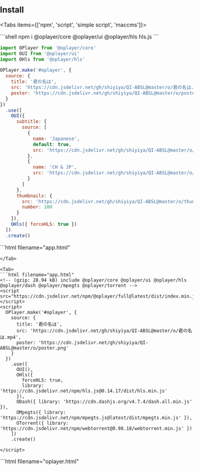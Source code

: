 
## Install

<Tabs items={['npm', 'script', 'simple script', 'maccms']}>

<Tab>
```shell
npm i @oplayer/core @oplayer/ui @oplayer/hls hls.js
```

```js filename="app.js"
import OPlayer from '@oplayer/core'
import OUI from '@oplayer/ui'
import OHls from '@oplayer/hls'

OPlayer.make('#oplayer', {
  source: {
    title: '君の名は',
    src: 'https://cdn.jsdelivr.net/gh/shiyiya/QI-ABSL@master/o/君の名は.mp4',
    poster: 'https://cdn.jsdelivr.net/gh/shiyiya/QI-ABSL@master/o/poster.png'
  }
})
  .use([
    OUI({
      subtitle: {
        source: [
          {
            name: 'Japanese',
            default: true,
            src: 'https://cdn.jsdelivr.net/gh/shiyiya/QI-ABSL@master/o/君の名は-jp.srt'
          },
          {
            name: 'CH & JP',
            src: 'https://cdn.jsdelivr.net/gh/shiyiya/QI-ABSL@master/o/君の名は.srt'
          }
        ]
      },
      thumbnails: {
        src: 'https://cdn.jsdelivr.net/gh/shiyiya/QI-ABSL@master/o/thumbnails.jpg',
        number: 100
      }
    }),
    OHls({ forceHLS: true })
  ])
  .create()
```

</Tab>

<Tab>
```html filename="app.html"
<script src="https://cdn.jsdelivr.net/npm/@oplayer/core@latest/dist/index.min.js"></script>
<script src="https://cdn.jsdelivr.net/npm/@oplayer/ui@latest/dist/index.min.js"></script>
<script src="https://cdn.jsdelivr.net/npm/@oplayer/hls@latest/dist/index.min.js"></script>

<script>
  OPlayer.make('#oplayer', {
    source: {
      title: '君の名は',
      src: 'https://cdn.jsdelivr.net/gh/shiyiya/QI-ABSL@master/o/君の名は.mp4',
      poster: 'https://cdn.jsdelivr.net/gh/shiyiya/QI-ABSL@master/o/poster.png'
    }
  })
    .use([
      OUI({
        subtitle: {
          source: [
            {
              name: 'Japanese',
              default: true,
              src: 'https://cdn.jsdelivr.net/gh/shiyiya/QI-ABSL@master/o/君の名は-jp.srt',
            },
            {
              name: 'CH & JP',
              src: 'https://cdn.jsdelivr.net/gh/shiyiya/QI-ABSL@master/o/君の名は.srt',
            }
          ]
        },
        thumbnails: {
          src: 'https://cdn.jsdelivr.net/gh/shiyiya/QI-ABSL@master/o/thumbnails.jpg',
          number: 100
        }
      }),
      OHls({
        forceHLS: true,
        // will lazy load hls.js
        library: 'https://cdn.jsdelivr.net/npm/hls.js@0.14.17/dist/hls.min.js'
      })
    ])
    .create()
</script>

````
</Tab>

<Tab>
```html filename="app.html"
<!-- (gzip: 28.94 kB) include @oplayer/core @oplayer/ui @oplayer/hls @oplayer/dash @oplayer/mpegts @oplayer/torrent -->
<script src="https://cdn.jsdelivr.net/npm/@oplayer/full@latest/dist/index.min.js"></script>
<script>
  OPlayer.make('#oplayer', {
    source: {
      title: '君の名は',
      src: 'https://cdn.jsdelivr.net/gh/shiyiya/QI-ABSL@master/o/君の名は.mp4',
      poster: 'https://cdn.jsdelivr.net/gh/shiyiya/QI-ABSL@master/o/poster.png'
    }
  })
    .use([
      OUI(),
      OHls({
        forceHLS: true,
        library: 'https://cdn.jsdelivr.net/npm/hls.js@0.14.17/dist/hls.min.js'
      }),
      ODash({ library: 'https://cdn.dashjs.org/v4.7.4/dash.all.min.js' }),
      OMpegts({ library: 'https://cdn.jsdelivr.net/npm/mpegts.js@latest/dist/mpegts.min.js' }),
      OTorrent({ library: 'https://cdn.jsdelivr.net/npm/webtorrent@0.98.18/webtorrent.min.js' })
    ])
    .create()

</script>
````

</Tab>

<Tab>
```html filename="oplayer.html"
<!--
1. 上传至苹果CMS的目录“/static/player/”
2.登录苹果CMS后台：“视频→播放器→添加”
3.基本设置好了以后，点击“播放器代码”，并粘贴：
MacPlayer.Html = '<iframe border="0" src="'+maccms.path+'/static/player/oplayer.html" width="100%" height="100%" marginWidth="0" frameSpacing="0" marginHeight="0" frameBorder="0" scrolling="no" vspale="0" noResize></iframe>';
MacPlayer.Show();
-->
<!DOCTYPE html>
<html>
  <head>
    <title>OPlayer</title>
    <meta charset="UTF-8" />
    <meta http-equiv="X-UA-Compatible" content="IE=edge" />
    <meta http-equiv="Access-Control-Allow-Origin" content="*" />
    <meta name="referrer" content="never" />
    <meta content="width=device-width,initial-scale=1.0,maximum-scale=1.0,user-scalable=no" name="viewport" />
    <style>
      html,
      body {
        width: 100%;
        height: 100%;
        padding: 0;
        margin: 0;
      }
    </style>
    <script src="https://cdn.jsdelivr.net/npm/@oplayer/full@latest/dist/index.min.js"></script>
  </head>
  <body marginwidth="0" marginheight="0">
    <div id="oplayer"></div>
    <script type="text/javascript">
      var player = OPlayer.make('#oplayer', {
        source: {
          // title: '',
          // poster: ''
          src: parent.MacPlayer.PlayUrl
        },
        autoplay: true
      })
        .use([
          OUI({
            theme: {
              primaryColor: '#6668ab',
              controller: {
                slideToSeek: 'always'
              }
            },
            keyboard: { global: true },
            screenshot: true,
            pictureInPicture: true
          }),
          OHls({
            forceHLS: true,
            library: 'https://cdn.jsdelivr.net/npm/hls.js@0.14.17/dist/hls.min.js'
          }),
          ODash({ library: 'https://cdn.dashjs.org/v4.7.4/dash.all.min.js' }),
          OMpegts({ library: 'https://cdn.jsdelivr.net/npm/mpegts.js@latest/dist/mpegts.min.js' }),
          OTorrent({ library: 'https://cdn.jsdelivr.net/npm/webtorrent@0.98.18/webtorrent.min.js' })
        ])
        .create()

      if (parent.MacPlayer.PlayLinkNext != '') {
        player.on('ended', function () {
          top.location.href = parent.MacPlayer.PlayLinkNext
        })
      }
    </script>

  </body>
</html>
```
</Tab>

</Tabs>
